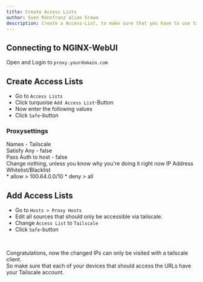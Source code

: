 ```yaml
---
title: Create Access Lists
author: Sven Rönnfranz alias Grewo
description: Create a Access-List, to make sure that you have to use tailscale.
---
```



## Connecting to NGINX-WebUI
Open and Login to `proxy.yourdomain.com`

## Create Access Lists
* Go to `Access Lists`
* Click turquoise `Add Access List`-Button
* Now enter the following values
* Click `Safe`-button

### Proxysettings
<Tabs>
    <TabItem label="Details-Tab">
        Names               -   Tailscale<br/>
        Satisfy Any         -   false<br/>
        Pass Auth to host   -   false<br/>
    </TabItem>
    <TabItem label="Authorization-Tab">
        Change nothing, unless you know why you're doing it right now
    </TabItem>
    <TabItem label="Access">
        IP Address Whitelist/Blacklist<br/>
        * allow > 100.64.0.0/10
        * deny > all
    </TabItem>
</Tabs>
<br/>

## Add Access Lists
* Go to `Hosts > Proxy Hosts`
* Edit all sources that should only be accessible via tailscale.
* Change `Access List` to `Tailscale`
* Click `Safe`-button
<br/>

Congratulations, now the changed IPs can only be visited with a tailscale client.<br/>
So make sure that each of your devices that should access the URLs have your Tailscale account.
